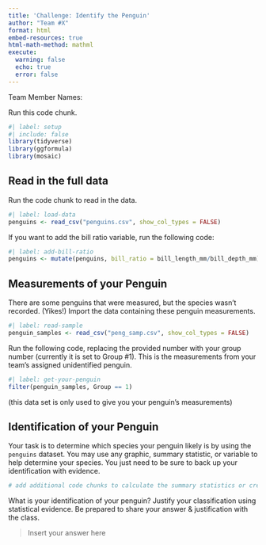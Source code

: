 ```yaml
---
title: 'Challenge: Identify the Penguin'
author: "Team #X"
format: html
embed-resources: true
html-math-method: mathml
execute: 
  warning: false
  echo: true
  error: false
---
```


Team Member Names: 



Run this code chunk.

```r
#| label: setup
#| include: false
library(tidyverse)
library(ggformula)
library(mosaic)
```


## Read in the full data

Run the code chunk to read in the data.

```r
#| label: load-data
penguins <- read_csv("penguins.csv", show_col_types = FALSE)
```


If you want to add the bill ratio variable, run the following code:

```r
#| label: add-bill-ratio
penguins <- mutate(penguins, bill_ratio = bill_length_mm/bill_depth_mm)
```



## Measurements of your Penguin

There are some penguins that were measured, but the species wasn't recorded. (Yikes!) Import the data containing these penguin measurements. 

```r
#| label: read-sample
penguin_samples <- read_csv("peng_samp.csv", show_col_types = FALSE)
```

Run the following code, replacing the provided number with your group number (currently it is set to Group #1). This is the measurements from your team's assigned unidentified penguin.

```r
#| label: get-your-penguin
filter(penguin_samples, Group == 1)
```

(this data set is only used to give you your penguin's measurements)




## Identification of your Penguin

Your task is to determine which species your penguin likely is by using the `penguins` dataset. You may use any graphic, summary statistic, or variable to help determine your species. You just need to be sure to back up your identification with evidence. 

```r
# add additional code chunks to calculate the summary statistics or create any graphics needed to identify your penguin. 
```
 



What is your identification of your penguin? Justify your classification using statistical evidence. Be prepared to share your answer & justification with the class.

> Insert your answer here


